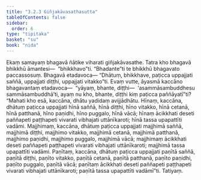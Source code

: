 ```yaml
---
title: "3.2.3 Giñjakāvasathasutta"
tableOfContents: false
sidebar:
  order: 6
type: "tipitaka"
basket: "su"
book: "nida"
---
```



<DynamicBreadcrumb />

<Division number="97" book="nida">

<Paragraph number="700" book="nida">
Ekaṃ samayaṃ bhagavā ñātike viharati giñjakāvasathe. Tatra kho bhagavā bhikkhū āmantesi—  “bhikkhavo”ti. “Bhadante”ti te bhikkhū bhagavato paccassosuṃ. Bhagavā etadavoca—
</Paragraph>

<Paragraph number="701" book="nida">
“Dhātuṃ, bhikkhave, paṭicca uppajjati saññā, uppajjati diṭṭhi, uppajjati vitakko”ti. Evaṃ vutte, āyasmā kaccāno bhagavantaṃ etadavoca—  “yāyaṃ, bhante, diṭṭhi—  ‘asammāsambuddhesu sammāsambuddhā’ti, ayaṃ nu kho, bhante, diṭṭhi kiṃ paṭicca paññāyatī”ti?
</Paragraph>

<Paragraph number="702" book="nida">
“Mahati kho esā, kaccāna, dhātu yadidaṃ avijjādhātu. Hīnaṃ, kaccāna, dhātuṃ paṭicca uppajjati hīnā saññā, hīnā diṭṭhi, hīno vitakko, hīnā cetanā, hīnā patthanā, hīno paṇidhi, hīno puggalo, hīnā vācā; hīnaṃ ācikkhati deseti paññapeti paṭṭhapeti vivarati vibhajati uttānīkaroti; hīnā tassa upapattīti vadāmi.
</Paragraph>

<Paragraph number="703" book="nida">
Majjhimaṃ, kaccāna, dhātuṃ paṭicca uppajjati majjhimā saññā, majjhimā diṭṭhi, majjhimo vitakko, majjhimā cetanā, majjhimā patthanā, majjhimo paṇidhi, majjhimo puggalo, majjhimā vācā; majjhimaṃ ācikkhati deseti paññapeti paṭṭhapeti vivarati vibhajati uttānīkaroti; majjhimā tassa upapattīti vadāmi.
</Paragraph>

<Paragraph number="704" book="nida">
Paṇītaṃ, kaccāna, dhātuṃ paṭicca uppajjati paṇītā saññā, paṇītā diṭṭhi, paṇīto vitakko, paṇītā cetanā, paṇītā patthanā, paṇīto paṇidhi, paṇīto puggalo, paṇītā vācā; paṇītaṃ ācikkhati deseti paññapeti paṭṭhapeti vivarati vibhajati uttānīkaroti; paṇītā tassa upapattīti vadāmī”ti.

</Paragraph>
</Division>

<Paragraph number="705" type="center" book="nida">
Tatiyaṃ.
</Paragraph>